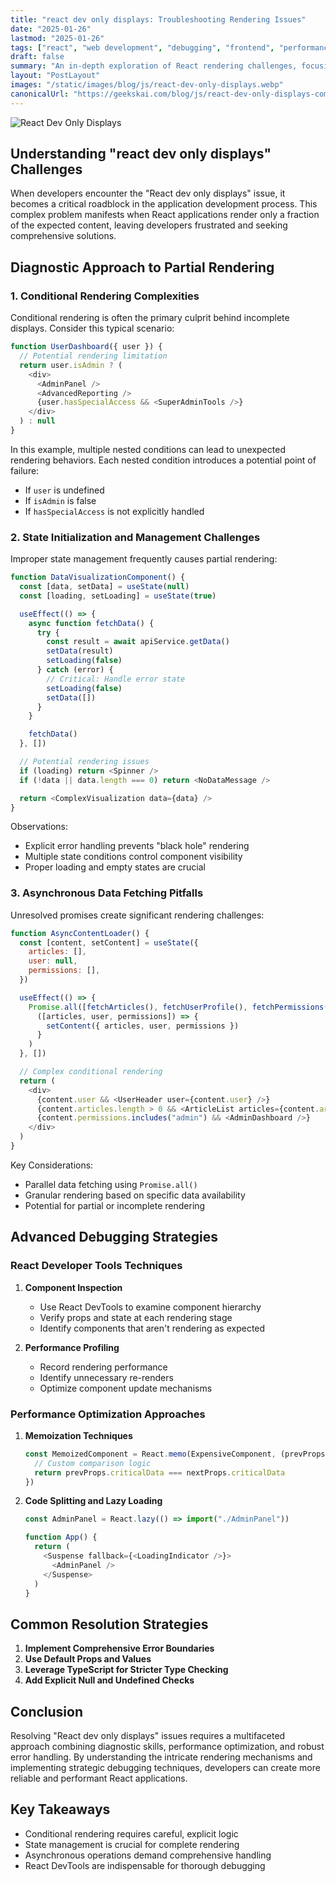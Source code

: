 ```yaml
---
title: "react dev only displays: Troubleshooting Rendering Issues"
date: "2025-01-26"
lastmod: "2025-01-26"
tags: ["react", "web development", "debugging", "frontend", "performance"]
draft: false
summary: "An in-depth exploration of React rendering challenges, focusing on diagnosing and resolving issues where applications only partially display content during development."
layout: "PostLayout"
images: "/static/images/blog/js/react-dev-only-displays.webp"
canonicalUrl: "https://geekskai.com/blog/js/react-dev-only-displays-comprehensive-guide/"
---
```


![React Dev Only Displays](/static/images/blog/js/react-dev-only-displays.webp)

## Understanding "react dev only displays" Challenges

When developers encounter the "React dev only displays" issue, it becomes a critical roadblock in the application development process. This complex problem manifests when React applications render only a fraction of the expected content, leaving developers frustrated and seeking comprehensive solutions.

## Diagnostic Approach to Partial Rendering

### 1. Conditional Rendering Complexities

Conditional rendering is often the primary culprit behind incomplete displays. Consider this typical scenario:

```javascript
function UserDashboard({ user }) {
  // Potential rendering limitation
  return user.isAdmin ? (
    <div>
      <AdminPanel />
      <AdvancedReporting />
      {user.hasSpecialAccess && <SuperAdminTools />}
    </div>
  ) : null
}
```

In this example, multiple nested conditions can lead to unexpected rendering behaviors. Each nested condition introduces a potential point of failure:

- If `user` is undefined
- If `isAdmin` is false
- If `hasSpecialAccess` is not explicitly handled

### 2. State Initialization and Management Challenges

Improper state management frequently causes partial rendering:

```javascript
function DataVisualizationComponent() {
  const [data, setData] = useState(null)
  const [loading, setLoading] = useState(true)

  useEffect(() => {
    async function fetchData() {
      try {
        const result = await apiService.getData()
        setData(result)
        setLoading(false)
      } catch (error) {
        // Critical: Handle error state
        setLoading(false)
        setData([])
      }
    }

    fetchData()
  }, [])

  // Potential rendering issues
  if (loading) return <Spinner />
  if (!data || data.length === 0) return <NoDataMessage />

  return <ComplexVisualization data={data} />
}
```

Observations:

- Explicit error handling prevents "black hole" rendering
- Multiple state conditions control component visibility
- Proper loading and empty states are crucial

### 3. Asynchronous Data Fetching Pitfalls

Unresolved promises create significant rendering challenges:

```javascript
function AsyncContentLoader() {
  const [content, setContent] = useState({
    articles: [],
    user: null,
    permissions: [],
  })

  useEffect(() => {
    Promise.all([fetchArticles(), fetchUserProfile(), fetchPermissions()]).then(
      ([articles, user, permissions]) => {
        setContent({ articles, user, permissions })
      }
    )
  }, [])

  // Complex conditional rendering
  return (
    <div>
      {content.user && <UserHeader user={content.user} />}
      {content.articles.length > 0 && <ArticleList articles={content.articles} />}
      {content.permissions.includes("admin") && <AdminDashboard />}
    </div>
  )
}
```

Key Considerations:

- Parallel data fetching using `Promise.all()`
- Granular rendering based on specific data availability
- Potential for partial or incomplete rendering

## Advanced Debugging Strategies

### React Developer Tools Techniques

1. **Component Inspection**

   - Use React DevTools to examine component hierarchy
   - Verify props and state at each rendering stage
   - Identify components that aren't rendering as expected

2. **Performance Profiling**
   - Record rendering performance
   - Identify unnecessary re-renders
   - Optimize component update mechanisms

### Performance Optimization Approaches

1. **Memoization Techniques**

   ```javascript
   const MemoizedComponent = React.memo(ExpensiveComponent, (prevProps, nextProps) => {
     // Custom comparison logic
     return prevProps.criticalData === nextProps.criticalData
   })
   ```

2. **Code Splitting and Lazy Loading**

   ```javascript
   const AdminPanel = React.lazy(() => import("./AdminPanel"))

   function App() {
     return (
       <Suspense fallback={<LoadingIndicator />}>
         <AdminPanel />
       </Suspense>
     )
   }
   ```

## Common Resolution Strategies

1. **Implement Comprehensive Error Boundaries**
2. **Use Default Props and Values**
3. **Leverage TypeScript for Stricter Type Checking**
4. **Add Explicit Null and Undefined Checks**

## Conclusion

Resolving "React dev only displays" issues requires a multifaceted approach combining diagnostic skills, performance optimization, and robust error handling. By understanding the intricate rendering mechanisms and implementing strategic debugging techniques, developers can create more reliable and performant React applications.

## Key Takeaways

- Conditional rendering requires careful, explicit logic
- State management is crucial for complete rendering
- Asynchronous operations demand comprehensive handling
- React DevTools are indispensable for thorough debugging
